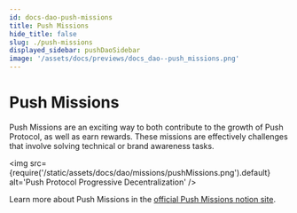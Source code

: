 ```yaml
---
id: docs-dao-push-missions
title: Push Missions
hide_title: false
slug: ./push-missions
displayed_sidebar: pushDaoSidebar
image: '/assets/docs/previews/docs_dao--push_missions.png'
---
```


# Push Missions

Push Missions are an exciting way to both contribute to the growth of Push Protocol, as well as earn rewards. These missions are effectively challenges that involve solving technical or brand awareness tasks.

<img
  src={require('/static/assets/docs/dao/missions/pushMissions.png').default}
  alt='Push Protocol Progressive Decentralization'
/>

Learn more about Push Missions in the [official Push Missions notion site](https://pushprotocol.notion.site/Welcome-to-Push-DAO-b1c1e1281ce64400adaaae59f98e4d4c?p=b38048e307d949aeaf807f40396cc731&pm=c).
